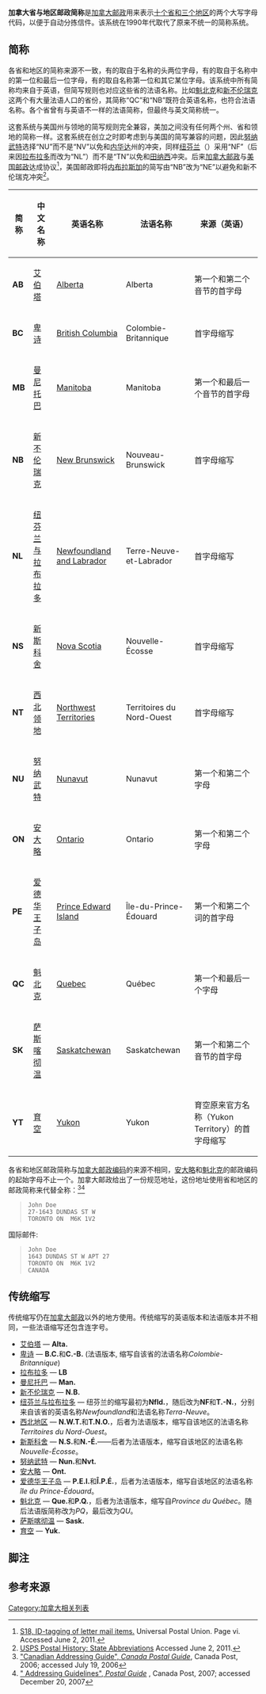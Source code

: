 '''加拿大省与地区邮政简称'''是[[加拿大邮政|加拿大邮政]]用来表示[[加拿大行政区划|十个省和三个地区]]的两个大写字母代码，以便于自动分拣信件。该系统在1990年代取代了原来不统一的简称系统。

==简称==
各省和地区的简称来源不一致，有的取自于名称的头两位字母，有的取自于名称中的第一位和最后一位字母，有的取自名称第一位和其它某位字母。该系统中所有简称均来自于英语，但简写规则也对应这些省的法语名称。比如[[魁北克|魁北克]]和[[新不伦瑞克|新不伦瑞克]]这两个有大量法语人口的省份，其简称“QC”和“NB”既符合英语名称，也符合法语名称。各个省曾有与英语不一样的法语简称，但最终与英文简称统一。

这套系统与美国州与领地的简写规则完全兼容，美加之间没有任何两个州、省和领地的简称一样。这套系统在创立之时即考虑到与美国的简写兼容的问题，因此[[努纳武特|努纳武特]]选择“NU”而不是“NV”以免和[[内华达|内华达]]州的冲突，同样[[纽芬兰|纽芬兰]]（{{lang-fr|Terre-Neuve}}）采用“NF”（后来因[[拉布拉多|拉布拉多]]而改为“NL”）而不是“TN”以免和[[田纳西|田纳西]]冲突。后来[[加拿大邮政|加拿大邮政]]与[[美国邮政|美国邮政]]达成协议<ref name="UPU">[http://www.upu.int/document/2009/an/cep_c_4_gn-4/d004d.pdf S18, ID-tagging of letter mail items.]{{dead link|date=2017年11月 |bot=InternetArchiveBot |fix-attempted=yes }} Universal Postal Union. Page vi. Accessed June 2, 2011.</ref>，美国邮政即将[[内布拉斯加|内布拉斯加]]的简写由“NB”改为“NE”以避免和新不伦瑞克冲突<ref name="USPS History">[http://www.usps.com/postalhistory/_pdf/StateAbbreviations.pdf USPS Postal History: State Abbreviations] {{Wayback|url=http://www.usps.com/postalhistory/_pdf/StateAbbreviations.pdf |date=20110606080950 }} Accessed June 2, 2011.</ref>。

<center>
{| class="wikitable" align="center"
! 简称 !! 中文名称 !! 英语名称 !! 法语名称 !! 来源（英语）
|-
| '''AB''' ||[[艾伯塔|艾伯塔]]|| [[Alberta|Alberta]] || Alberta || 第一个和第二个音节的首字母
|-
| '''BC''' ||[[卑诗|卑诗]]|| [[British_Columbia|British Columbia]] || Colombie-Britannique || 首字母缩写
|-
| '''MB''' ||[[曼尼托巴|曼尼托巴]] || [[Manitoba|Manitoba]] || Manitoba || 第一个和最后一个音节的首字母
|-
| '''NB''' ||[[新不伦瑞克|新不伦瑞克]] || [[New_Brunswick|New Brunswick]] || Nouveau-Brunswick || 首字母缩写
|-
| '''NL''' ||[[纽芬兰与拉布拉多|纽芬兰与拉布拉多]] || [[Newfoundland_and_Labrador|Newfoundland and Labrador]] || Terre-Neuve-et-Labrador || 首字母缩写
|-
| '''NS''' ||[[新斯科舍|新斯科舍]] || [[Nova_Scotia|Nova Scotia]] || Nouvelle-Écosse || 首字母缩写
|-
| '''NT''' ||[[西北领地|西北领地]] || [[Northwest_Territories|Northwest Territories]] || Territoires du Nord-Ouest || 首字母缩写
|-
| '''NU''' ||[[努纳武特|努纳武特]] || [[Nunavut|Nunavut]] || Nunavut || 第一个和第二个字母
|-
| '''ON''' ||[[安大略|安大略]] || [[Ontario|Ontario]] || Ontario || 第一个和第二个字母
|-
| '''PE''' ||[[爱德华王子岛|爱德华王子岛]] || [[Prince_Edward_Island|Prince Edward Island]] || Île-du-Prince-Édouard || 第一个和第二个词的首字母
|-
| '''QC''' ||[[魁北克|魁北克]] || [[Quebec|Quebec]] || Québec || 第一个和最后一个字母
|-
| '''SK''' ||[[萨斯喀彻温|萨斯喀彻温]] || [[Saskatchewan|Saskatchewan]] || Saskatchewan || 第一个和第二个音节的首字母
|-
| '''YT'''{{noteTag|YK也是非官方简称。}} ||[[育空|育空]] || [[Yukon|Yukon]] || Yukon || 育空原来官方名称（Yukon Territory）的首字母缩写
|}
</center>

各省和地区邮政简称与[[加拿大邮政编码|加拿大邮政编码]]的来源不相同，[[安大略|安大略]]和[[魁北克|魁北克]]的邮政编码的起始字母不止一个。加拿大邮政给出了一份规范地址，这份地址使用省和地区的邮政简称来代替全称：<ref name="CanadianAddressingGuide">[https://web.archive.org/web/20070113051435/http://canadapost.ca/personal/tools/pg/manual/b03-e.asp#655244  "Canadian Addressing Guide", ''Canada Postal Guide''], Canada Post, 2006; accessed July 19, 2006</ref><ref name="CanadianAddressingGuidelines">[http://www.canadapost.ca/tools/pg/manual/PGaddress-e.asp#1379590  " Addressing Guidelines", ''Postal Guide''] {{Wayback|url=http://www.canadapost.ca/tools/pg/manual/PGaddress-e.asp#1379590 |date=20080601131711 }}, Canada Post, 2007; accessed December 20, 2007</ref>
<blockquote><tt>
John Doe<br />
27-1643 DUNDAS ST W<br />
TORONTO ON  M6K 1V2
</tt></blockquote>

国际邮件:
<blockquote><tt>
John Doe<br />
1643 DUNDAS ST W APT 27<br />
TORONTO ON  M6K 1V2<br />
CANADA
</tt></blockquote>

==传统缩写==
传统缩写仍在[[加拿大邮政|加拿大邮政]]以外的地方使用。传统缩写的英语版本和法语版本并不相同，一些法语缩写还包含连字号。
* [[艾伯塔|艾伯塔]] — '''Alta.'''{{noteTag|Alb.为艾伯塔的非官方法语简称。}}
* [[卑诗|卑诗]] — '''B.C.'''和'''C.-B.''' (法语版本, 缩写自该省的法语名称''Colombie-Britannique'')
* [[拉布拉多|拉布拉多]] — '''LB'''{{noteTag|拉多拉多是[[纽芬兰与拉布拉多|纽芬兰与拉布拉多]]的一个行政区，但是加拿大邮政会将拉布拉多单独列出。}}
* [[曼尼托巴|曼尼托巴]] — '''Man.'''
* [[新不伦瑞克|新不伦瑞克]] — '''N.B.'''
* [[纽芬兰与拉布拉多|纽芬兰与拉布拉多]] — 纽芬兰的缩写最初为'''Nfld.'''，随后改为'''NF'''和'''T.-N.'''，分别来自该省的英语名称''Newfoundland''和法语名称''Terra-Neuve''。
* [[西北地区|西北地区]] — '''N.W.T.'''和'''T.N.O.'''，后者为法语版本，缩写自该地区的法语名称''Territoires du Nord-Ouest''。
* [[新斯科舍|新斯科舍]] — '''N.S.'''和'''N.-É.'''——后者为法语版本，缩写自该地区的法语名称''Nouvelle-Écosse''。
*[[努纳武特|努纳武特]] — '''Nun.'''和'''Nvt.'''
* [[安大略|安大略]] — '''Ont.'''
* [[爱德华王子岛|爱德华王子岛]] — '''P.E.I.'''和'''Î.P.É.'''，后者为法语版本，缩写自该地区的法语名称''île du Prince-Édouard''。
* [[魁北克|魁北克]] — '''Que.'''和'''P.Q.'''，后者为法语版本，缩写自''Province du Québec''。随后法语版简称改为''PQ''，最后改为''QU''。
* [[萨斯喀彻温|萨斯喀彻温]] — '''Sask.'''
* [[育空|育空]] — '''Yuk.'''

==脚注==
{{refbegin}}
{{noteFoot}}
{{refend}}

==参考来源==
{{Reflist}}

[[Category:加拿大相关列表|Category:加拿大相关列表]]
